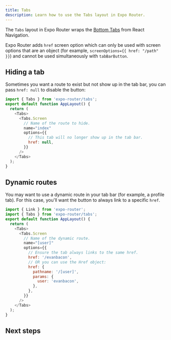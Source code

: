 ```yaml
---
title: Tabs
description: Learn how to use the Tabs layout in Expo Router.
---
```



The `Tabs` layout in Expo Router wraps the [Bottom Tabs](https://reactnavigation.org/docs/bottom-tab-navigator) from React Navigation.

Expo Router adds `href` screen option which can only be used with screen options that are an object (for example, `screenOptions={{ href: "/path" }}`) and cannot be used simultaneously with `tabBarButton`.

## Hiding a tab

Sometimes you want a route to exist but not show up in the tab bar, you can pass `href: null` to disable the button:

```js app/_layout.js
import { Tabs } from 'expo-router/tabs';
export default function AppLayout() {
  return (
    <Tabs>
      <Tabs.Screen
        // Name of the route to hide.
        name="index"
        options={{
          // This tab will no longer show up in the tab bar.
          href: null,
        }}
      />
    </Tabs>
  );
}
```

## Dynamic routes

You may want to use a dynamic route in your tab bar (for example, a profile tab). For this case, you'll want the button to always link to a specific `href`.

```js app/_layout.js
import { Link } from 'expo-router';
import { Tabs } from 'expo-router/tabs';
export default function AppLayout() {
  return (
    <Tabs>
      <Tabs.Screen
        // Name of the dynamic route.
        name="[user]"
        options={{
          // Ensure the tab always links to the same href.
          href: '/evanbacon',
          // OR you can use the Href object:
          href: {
            pathname: '/[user]',
            params: {
              user: 'evanbacon',
            },
          },
        }}
      />
    </Tabs>
  );
}
```

## Next steps

<BoxLink
  title="Drawer layout"
  Icon={BookOpen02Icon}
  description="Learn how to use Drawer layout in Expo Router."
  href="/router/advanced/drawer/"
/>
